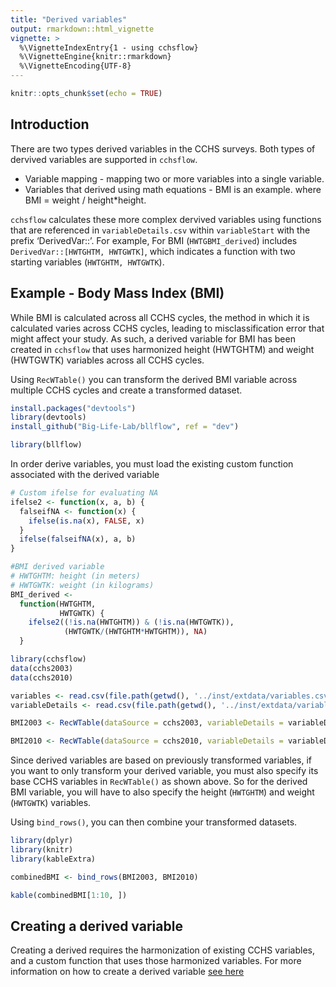```yaml
---
title: "Derived variables"
output: rmarkdown::html_vignette
vignette: >
  %\VignetteIndexEntry{1 - using cchsflow}     
  %\VignetteEngine{knitr::rmarkdown} 
  %\VignetteEncoding{UTF-8}
---
```


```r
knitr::opts_chunk$set(echo = TRUE)
```

## Introduction

There are two types derived variables in the CCHS surveys. Both types of dervived variables are supported in `cchsflow`. 

- Variable mapping - mapping two or more variables into a single variable.
- Variables that derived using math equations - BMI is an example. where BMI = weight / height*height. 

`cchsflow` calculates these more complex dervived variables using functions that are referenced in `variableDetails.csv` within `variableStart` with the prefix 'DerivedVar::'. For example,  For BMI (`HWTGBMI_derived`) includes `DerivedVar::[HWTGHTM, HWTGWTK]`, which indicates a function with two starting variables (`HWTGHTM, HWTGWTK`).

## Example - Body Mass Index (BMI)

While BMI is calculated across all CCHS cycles, the method in which it is calculated varies across CCHS cycles, leading to misclassification error that might affect your study. As such, a derived variable for BMI has been created in `cchsflow` that uses harmonized height (HWTGHTM) and weight (HWTGWTK) variables across all CCHS cycles.

Using `RecWTable()` you can transform the derived BMI variable across multiple CCHS cycles and create a transformed dataset.

```r
install.packages("devtools")
library(devtools)
install_github("Big-Life-Lab/bllflow", ref = "dev")
```

```r
library(bllflow)
```

In order derive variables, you must load the existing custom function associated with the derived variable
```r
# Custom ifelse for evaluating NA
ifelse2 <- function(x, a, b) {
  falseifNA <- function(x) {
    ifelse(is.na(x), FALSE, x)
  }
  ifelse(falseifNA(x), a, b)
}

#BMI derived variable
# HWTGHTM: height (in meters)
# HWTGWTK: weight (in kilograms)
BMI_derived <- 
  function(HWTGHTM, 
           HWTGWTK) {
    ifelse2((!is.na(HWTGHTM)) & (!is.na(HWTGWTK)), 
            (HWTGWTK/(HWTGHTM*HWTGHTM)), NA)
  }
```

```r
library(cchsflow)
data(cchs2003)
data(cchs2010)

variables <- read.csv(file.path(getwd(), '../inst/extdata/variables.csv'))
variableDetails <- read.csv(file.path(getwd(), '../inst/extdata/variableDetails.csv'))

BMI2003 <- RecWTable(dataSource = cchs2003, variableDetails = variableDetails, datasetName = "cchs2003", log = TRUE, variables = c("HWTGHTM", "HWTGWTK", "HWTGBMI_der"))

BMI2010 <- RecWTable(dataSource = cchs2010, variableDetails = variableDetails, datasetName = "cchs2010", log = TRUE, variables = c("HWTGHTM", "HWTGWTK", "HWTGBMI_der"))
```

Since derived variables are based on previously transformed variables, if you want to only transform your derived variable, you must also specify its base CCHS variables in `RecWTable()` as shown above. So for the derived BMI variable, you will have to also specify the height (`HWTGHTM`) and weight (`HWTGWTK`) variables.

Using `bind_rows()`, you can then combine your transformed datasets.

```r
library(dplyr)
library(knitr)
library(kableExtra)
```

```r
combinedBMI <- bind_rows(BMI2003, BMI2010)

kable(combinedBMI[1:10, ])
```

## Creating a derived variable

Creating a derived requires the harmonization of existing CCHS variables, and a custom function that uses those harmonized variables. For more information on how to create a derived variable [see here]('~../docs/articles/howtoaddvariables.html')

